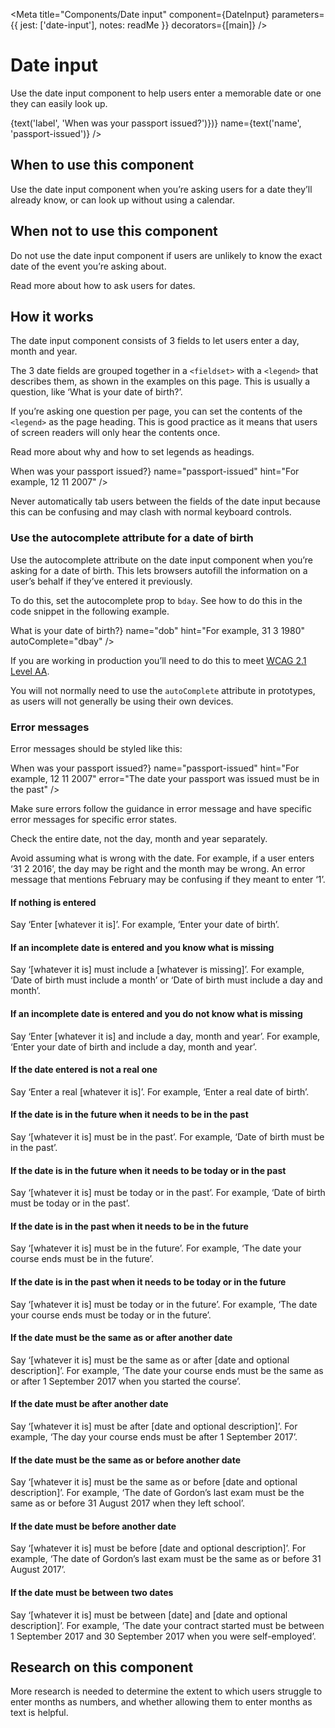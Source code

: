 
<Meta
  title="Components/Date input"
  component={DateInput}
  parameters={{
    jest: ['date-input'],
    notes: readMe
  }}
  decorators={[main]}
/>

# Date input

Use the date input component to help users enter a memorable date or one they can easily look up.

<Preview withToolbar>
  <Story name="Date input">
    <DateInput
      className={text('className')}
      disabled={boolean('disabled', false)}
      error={text('error')}
      hint={text('hint', 'For example, 12 11 2007')}
      id={text('id')}
      label={(<h1>{text('label', 'When was your passport issued?')}</h1>)}
      name={text('name', 'passport-issued')}
    />
  </Story>
</Preview>

<Props of={DateInput} />


## When to use this component

Use the date input component when you’re asking users for a date they’ll already know, or can look up without using a calendar.


## When not to use this component

Do not use the date input component if users are unlikely to know the exact date of the event you’re asking about.

Read more about how to ask users for dates.


## How it works

The date input component consists of 3 fields to let users enter a day, month and year.

The 3 date fields are grouped together in a `<fieldset>` with a `<legend>` that describes them, as shown in the examples on this page. This is usually a question, like ‘What is your date of birth?’.

If you’re asking one question per page, you can set the contents of the `<legend>` as the page heading. This is good practice as it means that users of screen readers will only hear the contents once.

Read more about why and how to set legends as headings.

<Preview>
  <Story name="Standard">
    <DateInput
      label={<h1>When was your passport issued?</h1>}
      name="passport-issued"
      hint="For example, 12 11 2007"
    />
  </Story>
</Preview>

Never automatically tab users between the fields of the date input because this can be confusing and may clash with normal keyboard controls.


### Use the autocomplete attribute for a date of birth

Use the autocomplete attribute on the date input component when you’re asking for a date of birth. This lets browsers autofill the information on a user’s behalf if they’ve entered it previously.

To do this, set the autocomplete prop to `bday`. See how to do this in the code snippet in the following example.

<Preview>
  <Story name="Auto-complete">
    <DateInput
      label={<h1>What is your date of birth?</h1>}
      name="dob"
      hint="For example, 31 3 1980"
      autoComplete="dbay"
    />
  </Story>
</Preview>

If you are working in production you’ll need to do this to meet [WCAG 2.1 Level AA].

You will not normally need to use the `autoComplete` attribute in prototypes, as users will not generally be using their own devices.


### Error messages

Error messages should be styled like this:

<Preview>
  <Story name="Errors">
    <DateInput
      label={<h1>When was your passport issued?</h1>}
      name="passport-issued"
      hint="For example, 12 11 2007"
      error="The date your passport was issued must be in the past"
    />
  </Story>
</Preview>

Make sure errors follow the guidance in error message and have specific error messages for specific error states.

Check the entire date, not the day, month and year separately.

Avoid assuming what is wrong with the date. For example, if a user enters ‘31 2 2016’, the day may be right and the month may be wrong. An error message that mentions February may be confusing if they meant to enter ‘1’.


#### If nothing is entered

Say ‘Enter [whatever it is]’.
For example, ‘Enter your date of birth’.


#### If an incomplete date is entered and you know what is missing

Say ‘[whatever it is] must include a [whatever is missing]’.
For example, ‘Date of birth must include a month’ or ‘Date of birth must include a day and month’.


#### If an incomplete date is entered and you do not know what is missing

Say ‘Enter [whatever it is] and include a day, month and year’.
For example, ‘Enter your date of birth and include a day, month and year’.


#### If the date entered is not a real one

Say ‘Enter a real [whatever it is]’.
For example, ‘Enter a real date of birth’.


#### If the date is in the future when it needs to be in the past

Say ‘[whatever it is] must be in the past’.
For example, ‘Date of birth must be in the past’.


#### If the date is in the future when it needs to be today or in the past

Say ‘[whatever it is] must be today or in the past’.
For example, ‘Date of birth must be today or in the past’.


#### If the date is in the past when it needs to be in the future

Say ‘[whatever it is] must be in the future’.
For example, ‘The date your course ends must be in the future’.


#### If the date is in the past when it needs to be today or in the future

Say ‘[whatever it is] must be today or in the future’.
For example, ‘The date your course ends must be today or in the future’.


#### If the date must be the same as or after another date

Say ‘[whatever it is] must be the same as or after [date and optional description]’.
For example, ‘The date your course ends must be the same as or after 1 September 2017 when you started the course’.


#### If the date must be after another date

Say ‘[whatever it is] must be after [date and optional description]’.
For example, ‘The day your course ends must be after 1 September 2017’.


#### If the date must be the same as or before another date

Say ‘[whatever it is] must be the same as or before [date and optional description]’.
For example, ‘The date of Gordon’s last exam must be the same as or before 31 August 2017 when they left school’.


#### If the date must be before another date

Say ‘[whatever it is] must be before [date and optional description]’.
For example, ‘The date of Gordon’s last exam must be the same as or before 31 August 2017’.


#### If the date must be between two dates

Say ‘[whatever it is] must be between [date] and [date and optional description]’.
For example, ‘The date your contract started must be between 1 September 2017 and 30 September 2017 when you were self-employed’.


## Research on this component

More research is needed to determine the extent to which users struggle to enter months as numbers, and whether allowing them to enter months as text is helpful.


[WCAG 2.1 Level AA]: https://www.w3.org/WAI/WCAG21/Understanding/identify-input-purpose.html